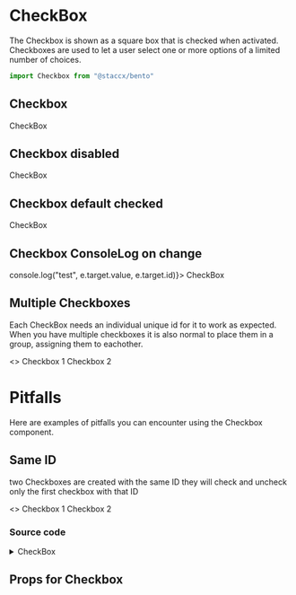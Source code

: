 
<Meta title="Components|Forms/CheckBox" component={CheckBox}/>

# CheckBox
The Checkbox is shown as a square box that is checked when activated.
Checkboxes are used to let a user select one or more options of a limited number of choices.

```javascript
import Checkbox from "@staccx/bento"
```

## Checkbox
<Preview>
  <Story name="Checkbox">
   <CheckBox id={"ID"}>
           CheckBox
         </CheckBox>
  </Story>
</Preview>

## Checkbox disabled
<Preview>
  <Story name="Checkbox disabled">
   <CheckBox id={"ID1"} disabled>
           CheckBox
         </CheckBox>
  </Story>
</Preview>

## Checkbox default checked
<Preview>
  <Story name="Checkbox default checked">
   <CheckBox id={"ID2"} defaultChecked>
           CheckBox
         </CheckBox>
  </Story>
</Preview>


## Checkbox ConsoleLog on change
<Preview>
  <Story name="Checkbox ConsoleLog">
   <CheckBox id={"ID3"} onChange={e => console.log("test", e.target.value, e.target.id)}>
           CheckBox
         </CheckBox>
  </Story>
</Preview>

## Multiple Checkboxes
Each CheckBox needs an individual unique id for it to work as expected. When you have multiple checkboxes
it is also normal to place them in a group, assigning them to eachother.

<Preview>
    <Story name="Multiple">
    <>
        <CheckBox id="1ID" group="test">Checkbox 1 </CheckBox>
        <CheckBox id="2ID" group="test">Checkbox 2 </CheckBox>
        </>
    </Story>
</Preview>

# Pitfalls
Here are examples of pitfalls you can encounter using the Checkbox component.

## Same ID
two Checkboxes are created with the same ID they will check and uncheck only the first checkbox with that ID

<Preview>
    <Story name="Same ID">
    <>
        <CheckBox id="1">Checkbox 1 </CheckBox>
        <CheckBox id="1">Checkbox 2 </CheckBox>
        </>
    </Story>
</Preview>

### Source code

<details><summary>CheckBox</summary>
<p>

```bash
import React from "react"
import PropTypes from "prop-types"
import styled from "styled-components"
import Check from "../../Icons/Check/Check"
import {
  color,
  font,
  spacing,
  fontFamily,
  fontWeight,
  applyVariants,
  targetSize,
  borderRadius,
  commonPropTypes
} from "../../../theming"
import ThemeComponent from "../../Theme/ThemeComponent"
import themeProps from "./CheckBox.themeProps"
import { componentCreateFactory } from "../../../theming/utils/createVariantsFunctionFactory"

const CheckBox = ({
  children,
  id,
  group,
  disabled,
  onChange,
  className,
  defaultChecked,
  checkIcon,
  ignoreBase,
  variant,
  ...otherProps
}) => {
  return (
    <CheckWrapper variant={variant}>
      <InputCheck
        className={className}
        id={id}
        disabled={disabled}
        type="checkbox"
        name={group}
        onChange={onChange}
        defaultChecked={defaultChecked}
        variant={variant}
        {...otherProps}
      />

      <Label htmlFor={id} variant={variant}>
        <Icon variant={variant} />
        {children}
      </Label>
    </CheckWrapper>
  )
}

const CheckWrapper = styled.div`
  ${applyVariants(themeProps.wrapper)};
`

const IconComponent = ({ ...props }) => (
  <ThemeComponent
    tagName={themeProps.iconComponent}
    fallback={Check}
    {...props}
  />
)

export const Icon = styled(IconComponent)`
  position: absolute;
  left: 3px;
  top: 15px;
  display: block;
  height: 18px;
  width: 18px;
  transform: scale(0);
  transition: all 0.2s ease-in-out;
  color: ${color.primary};
  ${applyVariants(themeProps.icon)};
`

const InputCheck = styled.input`
  position: absolute;
  clip: rect(0, 0, 0, 0);
  clip: rect(0 0 0 0);

  &:checked ~ label {
    > svg {
      transform: scale(1);
    }
    ${applyVariants(themeProps.labelChecked)};
  }

  &:checked ~ label::before {
    ${applyVariants(themeProps.labelBeforeChecked)};
  }

  &:focus ~ label {
    &::before {
      border-color: ${color.primary};
    }
  }

  ${applyVariants(themeProps.input)};
`

const Label = styled.label`
  padding: 0 0 0 ${spacing.mediumPlus};
  position: relative;
  font-weight: ${fontWeight.normal};
  letter-spacing: normal;
  width: auto;
  cursor: pointer;
  font-family: ${fontFamily.body};
  font-size: ${font.base};
  line-height: 1.6;
  display: inline-block;
  min-height: ${targetSize.normal};
  padding-top: ${spacing.small};
  padding-bottom: ${spacing.small};

  &::before {
    content: "";
    background: ${color.white};
    border: 1px solid ${color.line};
    border-radius: ${borderRadius};
    display: block;
    height: ${spacing.medium};
    left: 0;
    position: absolute;
    top: ${spacing.small};
    width: ${spacing.medium};
    ${applyVariants(themeProps.labelBefore)};
  }

  &:hover,
  &:focus {
    &::before {
      border-color: ${color.primary};
    }
  }
  ${applyVariants(themeProps.label)};
`

CheckBox.propTypes = {
  children: commonPropTypes.children.isRequired,
  /**
   * If set to true, it cannot be checked
   */
  disabled: PropTypes.bool,
  /**
   * Used to group together multiple checkboxes
   */
  group: PropTypes.string,
  /**
   * Refers to the spesific checkbox, must be unique
   */
  id: PropTypes.string.isRequired,
  input: PropTypes.any,
  /**
   * allows you to preform an action when the component changes
   */
  onChange: PropTypes.func,
  className: PropTypes.string,
  /**
   * if set to true, the component wil render as checked
   */
  defaultChecked: PropTypes.bool,
  /**
   * Allows you to alter the checkmark
   */
  checkIcon: PropTypes.element,
  ignoreBase: PropTypes.func
}

CheckBox.defaultProps = {
  disabled: false,
  input: {},
  onChange: null,
  className: "",
  defaultChecked: false,
  checkIcon: null
}
CheckBox.themeProps = themeProps
CheckBox.createVariants = componentCreateFactory(CheckBox)

export default CheckBox


```

</p>
</details>


## Props for Checkbox

<Props of={CheckBox} />
